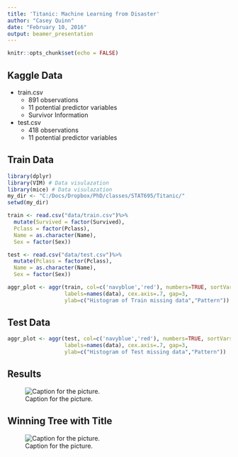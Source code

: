 ```yaml
---
title: 'Titanic: Machine Learning from Disaster'
author: "Casey Quinn"
date: "February 10, 2016"
output: beamer_presentation
---
```


```r
knitr::opts_chunk$set(echo = FALSE)
```

## Kaggle Data

- train.csv
  - 891 observations 
  - 11 potential predictor variables
  - Survivor Information

- test.csv
  - 418 observations 
  - 11 potential predictor variables


## Train Data

```r
library(dplyr)
library(VIM) # Data visulazation
library(mice) # Data visulazation
my_dir <- "C:/Docs/Dropbox/PhD/classes/STAT695/Titanic/"
setwd(my_dir)

train <- read.csv("data/train.csv")%>%
  mutate(Survived = factor(Survived),
  Pclass = factor(Pclass),
  Name = as.character(Name),
  Sex = factor(Sex))

test <- read.csv("data/test.csv")%>%
  mutate(Pclass = factor(Pclass),
  Name = as.character(Name),
  Sex = factor(Sex))
```

```r
aggr_plot <- aggr(train, col=c('navyblue','red'), numbers=TRUE, sortVars=TRUE,
                  labels=names(data), cex.axis=.7, gap=3, 
                  ylab=c("Histogram of Train missing data","Pattern"))
```

## Test Data
```r
aggr_plot <- aggr(test, col=c('navyblue','red'), numbers=TRUE, sortVars=TRUE,
                  labels=names(data), cex.axis=.7, gap=3, 
                  ylab=c("Histogram of Test missing data","Pattern"))
```

## Results


![Caption for the picture.](Presentation1.png)

## Winning Tree with Title

![Caption for the picture.](tree.png)

